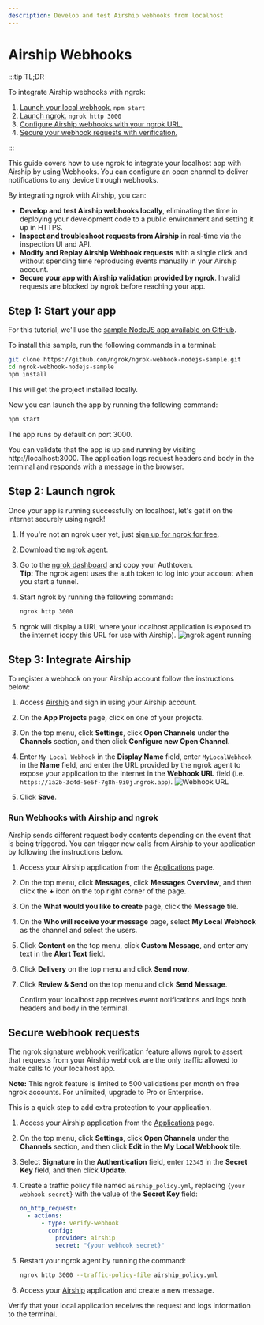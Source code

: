 ```yaml
---
description: Develop and test Airship webhooks from localhost
---
```



# Airship Webhooks

:::tip TL;DR

To integrate Airship webhooks with ngrok:

1. [Launch your local webhook.](#start-your-app) `npm start`
1. [Launch ngrok.](#start-ngrok) `ngrok http 3000`
1. [Configure Airship webhooks with your ngrok URL.](#setup-webhook)
1. [Secure your webhook requests with verification.](#security)

:::

This guide covers how to use ngrok to integrate your localhost app with Airship by using Webhooks.
You can configure an open channel to deliver notifications to any device through webhooks.

By integrating ngrok with Airship, you can:

- **Develop and test Airship webhooks locally**, eliminating the time in deploying your development code to a public environment and setting it up in HTTPS.
- **Inspect and troubleshoot requests from Airship** in real-time via the inspection UI and API.
- **Modify and Replay Airship Webhook requests** with a single click and without spending time reproducing events manually in your Airship account.
- **Secure your app with Airship validation provided by ngrok**. Invalid requests are blocked by ngrok before reaching your app.

## **Step 1**: Start your app

For this tutorial, we'll use the [sample NodeJS app available on GitHub](https://github.com/ngrok/ngrok-webhook-nodejs-sample).

To install this sample, run the following commands in a terminal:

```bash
git clone https://github.com/ngrok/ngrok-webhook-nodejs-sample.git
cd ngrok-webhook-nodejs-sample
npm install
```

This will get the project installed locally.

Now you can launch the app by running the following command:

```bash
npm start
```

The app runs by default on port 3000.

You can validate that the app is up and running by visiting http://localhost:3000. The application logs request headers and body in the terminal and responds with a message in the browser.

## **Step 2**: Launch ngrok

Once your app is running successfully on localhost, let's get it on the internet securely using ngrok!

1. If you're not an ngrok user yet, just [sign up for ngrok for free](https://ngrok.com/signup).

1. [Download the ngrok agent](https://download.ngrok.com).

1. Go to the [ngrok dashboard](https://dashboard.ngrok.com) and copy your Authtoken. <br />
   **Tip:** The ngrok agent uses the auth token to log into your account when you start a tunnel.
1. Start ngrok by running the following command:

   ```bash
   ngrok http 3000
   ```

1. ngrok will display a URL where your localhost application is exposed to the internet (copy this URL for use with Airship).
   ![ngrok agent running](./img/integrations/launch_ngrok_tunnel.png)

## **Step 3**: Integrate Airship

To register a webhook on your Airship account follow the instructions below:

1. Access [Airship](https://www.airship.com/) and sign in using your Airship account.

1. On the **App Projects** page, click on one of your projects.

1. On the top menu, click **Settings**, click **Open Channels** under the **Channels** section, and then click **Configure new Open Channel**.

1. Enter `My Local Webhook` in the **Display Name** field, enter `MyLocalWebhook` in the **Name** field, and enter the URL provided by the ngrok agent to expose your application to the internet in the **Webhook URL** field (i.e. `https://1a2b-3c4d-5e6f-7g8h-9i0j.ngrok.app`).
   ![Webhook URL](img/ngrok_url_configuration_airship.png)

1. Click **Save**.

### Run Webhooks with Airship and ngrok

Airship sends different request body contents depending on the event that is being triggered.
You can trigger new calls from Airship to your application by following the instructions below.

1. Access your Airship application from the [Applications](https://go.airship.com/apps/) page.

1. On the top menu, click **Messages**, click **Messages Overview**, and then click the **+** icon on the top right corner of the page.

1. On the **What would you like to create** page, click the **Message** tile.

1. On the **Who will receive your message** page, select **My Local Webhook** as the channel and select the users.

1. Click **Content** on the top menu, click **Custom Message**, and enter any text in the **Alert Text** field.

1. Click **Delivery** on the top menu and click **Send now**.

1. Click **Review & Send** on the top menu and click **Send Message**.

   Confirm your localhost app receives event notifications and logs both headers and body in the terminal.

<InspectingRequests />

<ReplayingRequests />

## Secure webhook requests

The ngrok signature webhook verification feature allows ngrok to assert that requests from your Airship webhook are the only traffic allowed to make calls to your localhost app.

**Note:** This ngrok feature is limited to 500 validations per month on free ngrok accounts. For unlimited, upgrade to Pro or Enterprise.

This is a quick step to add extra protection to your application.

1. Access your Airship application from the [Applications](https://go.airship.com/apps/) page.

1. On the top menu, click **Settings**, click **Open Channels** under the **Channels** section, and then click **Edit** in the **My Local Webhook** tile.

1. Select **Signature** in the **Authentication** field, enter `12345` in the **Secret Key** field, and then click **Update**.

1. Create a traffic policy file named `airship_policy.yml`, replacing `{your webhook secret}` with the value of the **Secret Key** field:

   ```yaml
   on_http_request:
     - actions:
         - type: verify-webhook
           config:
             provider: airship
             secret: "{your webhook secret}"
   ```

1. Restart your ngrok agent by running the command:

   ```bash
   ngrok http 3000 --traffic-policy-file airship_policy.yml
   ```

1. Access your [Airship](https://www.airship.com) application and create a new message.

Verify that your local application receives the request and logs information to the terminal.

